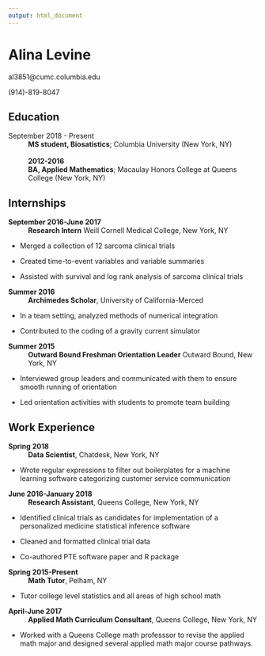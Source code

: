 ```yaml
---
output: html_document
---
```



Alina Levine
============
al3851@cumc.columbia.edu

(914)-819-8047


Education
---------

September 2018 - Present
:   **MS student, Biosatistics**; Columbia University (New York, NY)  
<br>
**2012-2016**
:   **BA, Applied Mathematics**; Macaulay Honors College at Queens College (New York, NY)



Internships
----------

**September 2016-June 2017**
:  **Research Intern** 
Weill Cornell Medical College, New York, NY

* Merged a collection of 12 sarcoma clinical trials

* Created time-to-event variables and variable summaries

* Assisted with survival and log rank analysis of sarcoma clinical trials

**Summer 2016**
:  **Archimedes Scholar**, University of California-Merced

* In a team setting, analyzed methods of numerical integration

* Contributed to the coding of a gravity current simulator

**Summer 2015**
:  **Outward Bound Freshman Orientation Leader** Outward Bound, New York, NY

* Interviewed group leaders and communicated with them to ensure smooth running of orientation

* Led orientation activities with students to promote team building


Work Experience
---------------

**Spring 2018**
:  **Data Scientist**, Chatdesk, New York, NY

* Wrote regular expressions to filter out boilerplates for a machine learning software categorizing customer service communication

**June 2016-January 2018**
:  **Research Assistant**, Queens College, New York, NY

* Identified clinical trials as candidates for implementation of a personalized medicine statistical inference software

* Cleaned and formatted clinical trial data

* Co-authored PTE software paper and R package

**Spring 2015-Present**
:  **Math Tutor**, Pelham, NY

* Tutor college level statistics and all areas of high school math

**April-June 2017**
:  **Applied Math Curriculum Consultant**, Queens College, New York, NY

* Worked with a Queens College math professsor to revise the applied math major and designed several applied math major course pathways.







